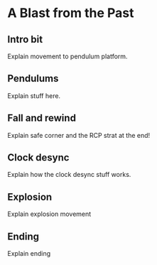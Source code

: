 
# A Blast from the Past

## Intro bit

Explain movement to pendulum platform.

## Pendulums

Explain stuff here.

## Fall and rewind

Explain safe corner and the RCP strat at the end!

## Clock desync

Explain how the clock desync stuff works.

## Explosion

Explain explosion movement

## Ending

Explain ending